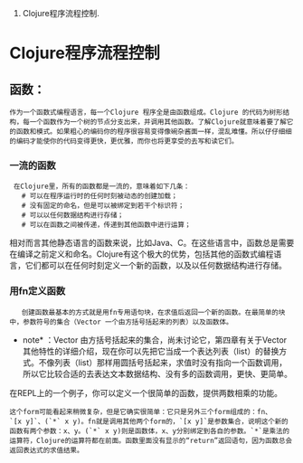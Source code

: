 #Clojure程序流程控制.

= Clojure程序流程控制 =

==函数：==
 作为一个函数式编程语言，每一个Clojure 程序全是由函数组成。Clojure 的代码为树形结构，每一个函数作为一个树的节点分支出来，并调用其他函数。了解Clojure就意味着要了解它的函数和模式。如果粗心的编码你的程序很容易变得像碗杂酱面一样，混乱难懂。所以仔仔细细的编码才能使你的代码变得更快，更优雅，而你也将更享受的去写和读它们。

===一流的函数===
  在Clojure里，所有的函数都是一流的，意味着如下几条：
    # 可以在程序运行时的任何时刻被动态的创建加载；
    # 没有固定的命名，但是可以被绑定到若干个标识符；
    # 可以以任何数据结构进行存储；
    # 可以在函数之间被传递，传递到其他函数中进行运算；
相对而言其他静态语言的函数来说，比如Java、C。在这些语言中，函数总是需要在编译之前定义和命名。Clojure有这个极大的优势，包括其他的函数式编程语言，它们都可以在任何时刻定义一个新的函数，以及以任何数据结构进行存储。
===用fn定义函数===
	创建函数最基本的方式就是用fn专用语句块，在求值后返回一个新的函数。在最简单的块中，参数符号的集合（Vector 一个由方括号括起来的列表）以及函数体。
*note* ：Vector 由方括号括起来的集合，尚未讨论它，第四章有关于Vector其他特性的详细介绍，现在你可以先把它当成一个表达列表（list）的替换方式。不像列表（list）那样用圆括号括起来，求值时没有指向一个函数调用，所以它比较合适的去表达文本数据结构、没有多的函数调用，更快、更简单。

在REPL上的一个例子，你可以定义一个很简单的函数，提供两数相乘的功能。
{{{user=> (fn [x y] (* x y))}}}
 这个form可能看起来稍微复杂，但是它确实很简单：它只是另外三个form组成的：fn、`[x y]`、(`*` x y)。fn就是调用其他两个form的，`[x y]`是参数集合，说明这个新的函数有两个参数：x、y。(`*` x y)则是函数体，x、y分别绑定到各自的参数。`*`是乘法的运算符，Clojure的运算符都在前面。函数里面没有显示的“return”返回语句，因为函数总会返回表达式的求值结果。